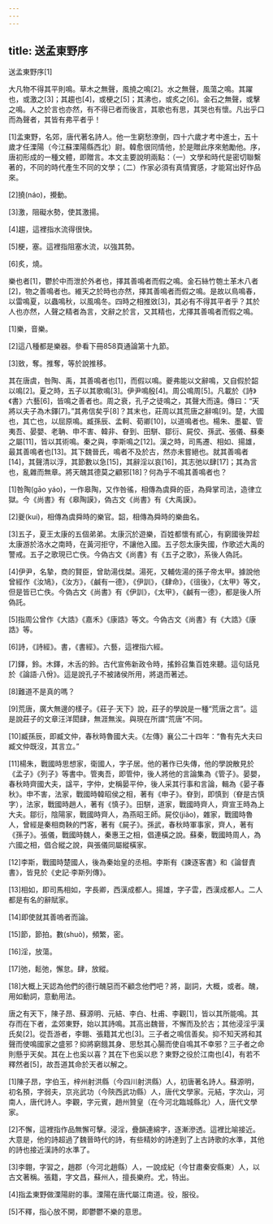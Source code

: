 ```yaml
---
---
---
```

title: 送孟東野序
---




送孟東野序[1]

大凡物不得其平則鳴。草木之無聲，風撓之鳴[2]。水之無聲，風蕩之鳴。其躍也，或激之[3]；其趨也[4]，或梗之[5]；其沸也，或炙之[6]。金石之無聲，或擊之鳴。人之於言也亦然，有不得已者而後言，其歌也有思，其哭也有懷。凡出乎口而為聲者，其皆有弗平者乎！

[1]孟東野，名郊，唐代著名詩人。他一生窮愁潦倒，四十六歲才考中進士，五十歲才任溧陽（今江蘇溧陽縣西北）尉。韓愈很同情他，於是贈此序來勉勵他。序，唐初形成的一種文體，即贈言。本文主要說明兩點：（一）文學和時代是密切聯繫著的，不同的時代產生不同的文學；（二）作家必須有真情實感，才能寫出好作品來。

[2]撓(náo)，攪動。

[3]激，阻礙水勢，使其激揚。

[4]趨，這裡指水流得很快。

[5]梗，塞。這裡指阻塞水流，以強其勢。

[6]炙，燒。

樂也者[1]，鬱於中而泄於外者也，擇其善鳴者而假之鳴。金石絲竹匏土革木八者[2]，物之善鳴者也。維天之於時也亦然，擇其善鳴者而假之鳴。是故以鳥鳴春，以雷鳴夏，以蟲鳴秋，以風鳴冬。四時之相推敚[3]，其必有不得其平者乎？其於人也亦然，人聲之精者為言，文辭之於言，又其精也，尤擇其善鳴者而假之鳴。

[1]樂，音樂。

[2]這八種都是樂器。參看下冊858頁通論第十九節。

[3]敚，奪。推奪，等於說推移。

其在唐虞，咎陶、禹，其善鳴者也[1]，而假以鳴。夔弗能以文辭鳴，又自假於韶以鳴[2]。夏之時，五子以其歌鳴[3]。伊尹鳴殷[4]。周公鳴周[5]。凡載於《詩》《書》六藝[6]，皆鳴之善者也。周之衰，孔子之徒鳴之，其聲大而遠。傳曰：“天將以夫子為木鐸[7]。”其弗信矣乎[8]？其末也，莊周以其荒唐之辭鳴[9]。楚，大國也，其亡也，以屈原鳴。臧孫辰、孟軻、荀卿[10]，以道鳴者也。楊朱、墨翟、管夷吾、晏嬰、老聃、申不害、韓非、眘到、田駢、鄒衍、屍佼、孫武、張儀、蘇秦之屬[11]，皆以其術鳴。秦之與，李斯鳴之[12]。漢之時，司馬遷、相如、揚雄，最其善鳴者也[13]。其下魏晉氏，鳴者不及於古，然亦未嘗絕也。就其善鳴者[14]，其聲清以浮，其節數以急[15]，其辭淫以哀[16]，其志弛以肆[17]；其為言也，亂雜而無章。將天醜其德莫之顧邪[18]？何為乎不鳴其善鳴者也？

[1]咎陶(gāo yáo)，一作皋陶，又作咎徭，相傳為虞舜的臣，為舜掌司法，造律立獄。今《尚書》有《皋陶謨》，偽古文《尚書》有《大禹謨》。

[2]夔(kuí)，相傳為虞舜時的樂官。韶，相傳為舜時的樂曲名。

[3]五子，夏王太康的五個弟弟。太康沉於遊樂，百姓都懷有貳心，有窮國後羿趁太康游於洛水之南時，在黃河拒守，不讓他入國。五子怨太康失國，作歌述大禹的警戒。五子之歌現已亡佚。今偽古文《尚書》有《五子之歌》，系後人偽託。

[4]伊尹，名摯，商的賢臣，曾助湯伐桀。湯死，又輔佐湯的孫子帝太甲。據說他曾經作《汝鳩》，《汝方》，《鹹有一德》，《伊訓》，《肆命》，《徂後》，《太甲》等文，但是皆已亡佚。今偽古文《尚書》有《伊訓》，《太甲》，《鹹有一德》，都是後人所偽託。

[5]指周公曾作《大誥》《嘉禾》《康誥》等文。今偽古文《尚書》有《大誥》《康誥》等。

[6]詩，《詩經》。書，《書經》。六藝，這裡指六經。

[7]鐸，鈴。木鐸，木舌的鈴。古代宣佈新政令時，搖鈴召集百姓來聽。這句話見於《論語·八佾》。這是說孔子不被諸侯所用，將退而著述。

[8]難道不是真的嗎？

[9]荒唐，廣大無邊的樣子。《莊子·天下》說，莊子的學說是一種“荒唐之言”。這是說莊子的文章汪洋閎肆，無涯無涘。與現在所謂“荒唐”不同。

[10]臧孫辰，即臧文仲，春秋時魯國大夫。《左傳》襄公二十四年：“魯有先大夫曰臧文仲既沒，其言立。”

[11]楊朱，戰國時思想家，衛國人，字子居。他的著作已失傳，他的學說散見於《孟子》《列子》等書中。管夷吾，即管仲，後人將他的言論集為《管子》。晏嬰，春秋時齊國大夫，諡平，字仲，史稱晏平仲，後人采其行事和言論，輯為《晏子春秋》。申不害，法家，戰國時韓昭侯之相，著有《申子》。眘到，即慎到（眘是古慎字），法家，戰國時趙人，著有《慎子》。田駢，道家，戰國時齊人，齊宣王時為上大夫。鄒衍，陰陽家，戰國時齊人，為燕昭王師。屍佼(jiǎo)，雜家，戰國時魯人，曾經是秦相商鞅的門客，著有《屍子》。孫武，春秋時軍事家，齊人，著有《孫子》。張儀，戰國時魏人，秦惠王之相，倡連橫之說。蘇秦，戰國時周人，為六國之相，倡合縱之說，與張儀同屬縱橫家。

[12]李斯，戰國時楚國人，後為秦始皇的丞相。李斯有《諫逐客書》和《論督責書》，皆見於《史記·李斯列傳》。

[13]相如，即司馬相如，字長卿，西漢成都人。揚雄，字子雲，西漢成都人。二人都是有名的辭賦家。

[14]即使就其善嗚者而論。

[15]節，節拍。數(shuò)，頻繁，密。

[16]淫，放蕩。

[17]弛，鬆弛，懈怠。肆，放縱。

[18]大概上天認為他們的德行醜惡而不顧念他們吧？將，副詞，大概，或者。醜，用如動詞，意動用法。

唐之有天下，陳子昂、蘇源明、元結、李白、杜甫、李觀[1]，皆以其所能鳴。其存而在下者，孟郊東野，始以其詩鳴。其高出魏晉，不懈而及於古；其他浸淫乎漢氏矣[2]。從吾游者，李翺、張籍其尤也[3]。三子者之鳴信善矣。抑不知天將和其聲而使鳴國家之盛邪？抑將窮餓其身、思愁其心腸而使自鳴其不幸邪？三子者之命則懸乎天矣。其在上也奚以喜？其在下也奚以悲？東野之役於江南也[4]，有若不釋然者[5]，故吾道其命於天者以解之。

[1]陳子昂，字伯玉，梓州射洪縣（今四川射洪縣）人，初唐著名詩人。蘇源明，初名預，字弱夫，京兆武功（今陝西武功縣）人，唐代文學家。元結，字次山，河南人，唐代詩人。李觀，字元賓，趙州贊皇（在今河北臨城縣北）人，唐代文學家。

[2]不懈，這裡指作品無懈可擊。浸淫，疊韻連綿字，逐漸滲透。這裡比喻接近。大意是，他的詩超過了魏晉時代的詩，有些精妙的詩達到了上古詩歌的水準，其他的詩也接近漢詩的水準了。

[3]李翺，字習之，趙郡（今河北趙縣）人，一說成紀（今甘肅秦安縣東）人，以古文著稱。張籍，字文昌，蘇州人，擅長樂府。尤，特出。

[4]指孟東野做溧陽尉的事。溧陽在唐代屬江南道。役，服役。

[5]不釋，指心放不開，即鬱鬱不樂的意思。